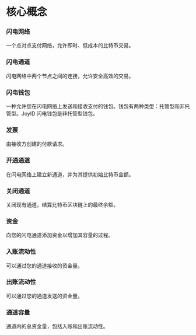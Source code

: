 # 核心概念

### 闪电网络
一个点对点支付网络，允许即时、低成本的比特币交易。

### 闪电通道
闪电网络中两个节点之间的连接，允许安全高效的交易。

### 闪电钱包
一种允许您在闪电网络上发送和接收支付的钱包。钱包有两种类型：托管型和非托管型。JoyID 闪电钱包是非托管型钱包。

### 发票
由接收方创建的付款请求。

### 开通通道
在闪电网络上建立新通道，并为其提供初始比特币金额。

### 关闭通道
关闭现有通道，结算比特币区块链上的最终余额。

### 资金
向您的闪电通道添加资金以增加其容量的过程。

### 入账流动性
可以通过您的通道接收的资金量。

### 出账流动性
可以通过您的通道发送的资金量。

### 通道容量
通道内的总资金量，包括入账和出账流动性。